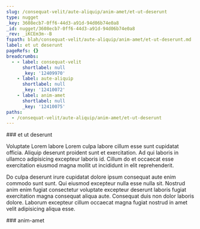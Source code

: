 ```yaml
---
slug: /consequat-velit/aute-aliquip/anim-amet/et-ut-deserunt
type: nugget
_key: 3608ecb7-0ff6-44d3-a91d-94d06b74e0a8
_id: nugget/3608ecb7-0ff6-44d3-a91d-94d06b74e0a8
_rev: _iKCEm3m--B
fspath: blah/consequat-velit/aute-aliquip/anim-amet/et-ut-deserunt.md
label: et ut deserunt
pageRefs: {}
breadcrumbs:
  - - label: consequat-velit
      shortlabel: null
      _key: '12409970'
    - label: aute-aliquip
      shortlabel: null
      _key: '12410072'
    - label: anim-amet
      shortlabel: null
      _key: '12410075'
paths:
  - /consequat-velit/aute-aliquip/anim-amet/et-ut-deserunt
---
```


<NuggetArea>
<Nugget slug="/consequat-velit/aute-aliquip/anim-amet/et-ut-deserunt" type="nugget" _key="3608ecb7-0ff6-44d3-a91d-94d06b74e0a8" _id="nugget/3608ecb7-0ff6-44d3-a91d-94d06b74e0a8" _rev="_iKCEm3m--B" fspath="blah/consequat-velit/aute-aliquip/anim-amet/et-ut-deserunt.md" label="et ut deserunt" paths="/consequat-velit/aute-aliquip/anim-amet/et-ut-deserunt">
<NuggetBody>
### et ut deserunt

Voluptate Lorem labore Lorem culpa labore cillum esse sunt cupidatat officia. Aliquip deserunt proident sunt et exercitation. Ad qui laboris in ullamco adipisicing excepteur laboris id. Cillum do et occaecat esse exercitation eiusmod magna mollit ut incididunt in elit reprehenderit.

Do culpa deserunt irure cupidatat dolore ipsum consequat aute enim commodo sunt sunt. Qui eiusmod excepteur nulla esse nulla sit. Nostrud anim enim fugiat consectetur voluptate excepteur deserunt laboris fugiat exercitation magna consequat aliqua aute. Consequat duis non dolor laboris dolore. Laborum excepteur cillum occaecat magna fugiat nostrud in amet velit adipisicing aliqua esse.

</NuggetBody>
<Breadcrumbs>
<Crumbs>
<Crumb _key="12409970" label="consequat-velit" /><Crumb _key="12410072" label="aute-aliquip" /><Crumb _key="12410075" label="anim-amet" />
</Crumbs>
</Breadcrumbs>
</Nugget>

<NuggetsInbound>
</NuggetsInbound>
<NuggetsOutbound>
</NuggetsOutbound>
</NuggetArea>
<PassagesInbound>
<Passage direction="inbound" type="passage" _key="12410075" _id="passage/12410075" _rev="_iKCEm3m--_" label="anim-amet" passage="anim-amet" fspath="blah/consequat-velit/aute-aliquip/anim-amet" paths="/consequat-velit/aute-aliquip/anim-amet" slug="/consequat-velit/aute-aliquip/anim-amet">
<NuggetBody>
### anim-amet

</NuggetBody>
<Breadcrumbs>
<Crumbs>
<Crumb _key="12409970" label="consequat-velit" /><Crumb _key="12410072" label="aute-aliquip" />
</Crumbs>
</Breadcrumbs>
</Passage>

</PassagesInbound>
<PassagesOutbound>
</PassagesOutbound>